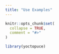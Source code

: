 ```yaml
---
title: "Use Examples"
---
```


```r
knitr::opts_chunk$set(
  collapse = TRUE,
  comment = "#>"
)
```

```r
library(yoctopuce)
```
